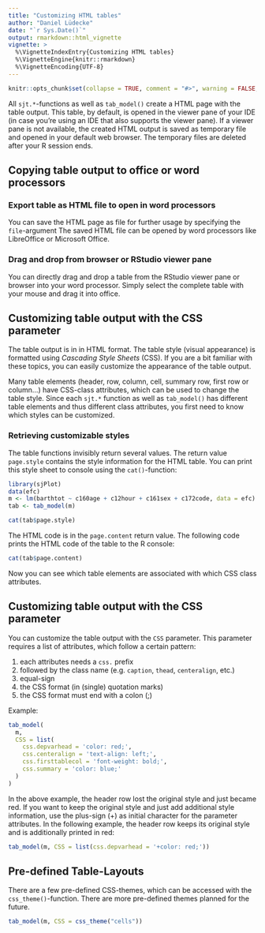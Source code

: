 ```yaml
---
title: "Customizing HTML tables"
author: "Daniel Lüdecke"
date: "`r Sys.Date()`"
output: rmarkdown::html_vignette
vignette: >
  %\VignetteIndexEntry{Customizing HTML tables}
  %\VignetteEngine{knitr::rmarkdown}
  %\VignetteEncoding{UTF-8}
---
```


```r
knitr::opts_chunk$set(collapse = TRUE, comment = "#>", warning = FALSE, message = FALSE)
```

All `sjt.*`-functions as well as `tab_model()` create a HTML page with the table output. This table, by default, is opened in the viewer pane of your IDE (in case you’re using an IDE that also supports the viewer pane). If a viewer pane is not available, the created HTML output is saved as temporary file and opened in your default web browser. The temporary files are deleted after your R session ends.

## Copying table output to office or word processors

### Export table as HTML file to open in word processors

You can save the HTML page as file for further usage by specifying the `file`-argument The saved HTML file can be opened by word processors like LibreOffice or Microsoft Office.

### Drag and drop from browser or RStudio viewer pane

You can directly drag and drop a table from the RStudio viewer pane or browser into your word processor. Simply select the complete table with your mouse and drag it into office.

## Customizing table output with the CSS parameter

The table output is in in HTML format. The table style (visual appearance) is formatted using _Cascading Style Sheets_ (CSS). If you are a bit familiar with these topics, you can easily customize the appearance of the table output.

Many table elements (header, row, column, cell, summary row, first row or column...) have CSS-class attributes, which can be used to change the table style. Since each `sjt.*` function as well as `tab_model()` has different table elements and thus different class attributes, you first need to know which styles can be customized.

### Retrieving customizable styles

The table functions invisibly return several values. The return value `page.style` contains the style information for the HTML table. You can print this style sheet to console using the `cat()`-function:

```r
library(sjPlot)
data(efc)
m <- lm(barthtot ~ c160age + c12hour + c161sex + c172code, data = efc)
tab <- tab_model(m)
```

```r
cat(tab$page.style)
```

The HTML code is in the `page.content` return value. The following code prints the HTML code of the table to the R console:

```r
cat(tab$page.content)
```

Now you can see which table elements are associated with which CSS class attributes.

## Customizing table output with the CSS parameter

You can customize the table output with the `CSS` parameter. This parameter requires a list of attributes, which follow a certain pattern:

1) each attributes needs a `css.` prefix
2) followed by the class name (e.g. `caption`, `thead`, `centeralign`, etc.)
3) equal-sign
4) the CSS format (in (single) quotation marks)
5) the CSS format must end with a colon (;)

Example:

```r
tab_model(
  m,
  CSS = list(
    css.depvarhead = 'color: red;',
    css.centeralign = 'text-align: left;', 
    css.firsttablecol = 'font-weight: bold;', 
    css.summary = 'color: blue;'
  )
)
```

In the above example, the header row lost the original style and just became red. If you want to keep the original style and just add additional style information, use the plus-sign (+) as initial character for the parameter attributes. In the following example, the header row keeps its original style and is additionally printed in red:

```r
tab_model(m, CSS = list(css.depvarhead = '+color: red;'))
```

## Pre-defined Table-Layouts

There are a few pre-defined CSS-themes, which can be accessed with the `css_theme()`-function. There are more pre-defined themes planned for the future.

```r
tab_model(m, CSS = css_theme("cells"))
```
